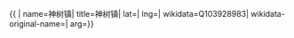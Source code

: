 {{ {{{1|PRC admin/showdata}}}|
name=神树镇|
title=神树镇|
lat=|
lng=|
wikidata=Q103928983|
wikidata-original-name=|
arg={{{arg|}}}}}